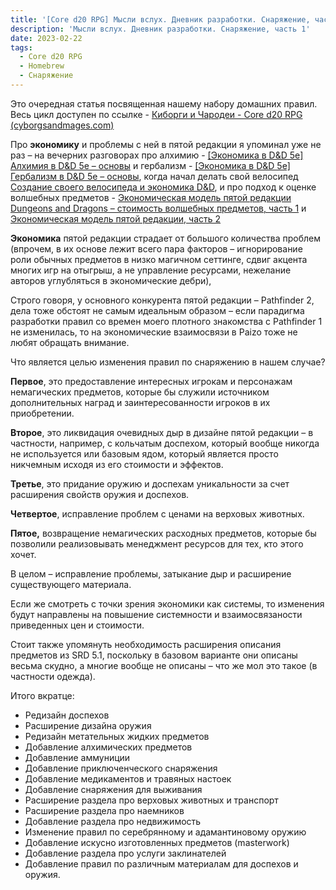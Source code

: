 ```yaml
---
title: '[Core d20 RPG] Мысли вслух. Дневник разработки. Снаряжение, часть 1'
description: 'Мысли вслух. Дневник разработки. Снаряжение, часть 1'
date: 2023-02-22
tags:
  - Core d20 RPG
  - Homebrew
  - Снаряжение
---
```


Это очередная статья посвященная нашему набору домашних правил. Весь цикл доступен по ссылке - [Киборги и Чародеи - Core d20 RPG (cyborgsandmages.com)](https://cyborgsandmages.com/category/articles/our-materials/cored20rpg/)

Про **экономику** и проблемы с ней в пятой редакции я упоминал уже не раз – на вечерних разговорах про алхимию - [\[Экономика в D&D 5e\] Алхимия в D&D 5e – основы](https://cyborgsandmages.com/2022/03/%d0%ad%d0%ba%d0%be%d0%bd%d0%be%d0%bc%d0%b8%d0%ba%d0%b0-%d0%b2-dd-5e-%d0%90%d0%bb%d1%85%d0%b8%d0%bc%d0%b8%d1%8f-%d0%b2-dd-5e-%d0%be%d1%81%d0%bd%d0%be%d0%b2%d1%8b/) и гербализм - [\[Экономика в D&D 5e\] Гербализм в D&D 5e – основы](https://cyborgsandmages.com/2022/04/economics-dnd-5e-herbalism/), когда начал делать свой велосипед [Создание своего велосипеда и экономика D&D](https://cyborgsandmages.com/2022/05/spell-scrolls-5e-and-doing-something-e5e/), и про подход к оценке волшебных предметов - [Экономическая модель пятой редакции Dungeons and Dragons – стоимость волшебных предметов, часть 1](https://cyborgsandmages.com/2022/07/dnd-economy-part-1/) и [Экономическая модель пятой редакции, часть 2](https://cyborgsandmages.com/2022/08/ekonomicheskaya-model-pyatoj-redakczii-chast-2/)

**Экономика** пятой редакции страдает от большого количества проблем (впрочем, в их основе лежит всего пара факторов – игнорирование роли обычных предметов в низко магичном сеттинге, сдвиг акцента многих игр на отыгрыш, а не управление ресурсами, нежелание авторов углубляться в экономические дебри),

Строго говоря, у основного конкурента пятой редакции – Pathfinder 2, дела тоже обстоят не самым идеальным образом – если парадигма разработки правил со времен моего плотного знакомства с Pathfinder 1 не изменилась, то на экономические взаимосвязи в Paizo тоже не любят обращать внимание.

Что является целью изменения правил по снаряжению в нашем случае?

**Первое**, это предоставление интересных игрокам и персонажам немагических предметов, которые бы служили источником дополнительных наград и заинтересованности игроков в их приобретении.

**Второе**, это ликвидация очевидных дыр в дизайне пятой редакции – в частности, например, с кольчатым доспехом, который вообще никогда не используется или базовым ядом, который является просто никчемным исходя из его стоимости и эффектов.

**Третье**, это придание оружию и доспехам уникальности за счет расширения свойств оружия и доспехов.

**Четвертое**, исправление проблем с ценами на верховых животных.

**Пятое,** возвращение немагических расходных предметов, которые бы позволили реализовывать менеджмент ресурсов для тех, кто этого хочет.

В целом – исправление проблемы, затыкание дыр и расширение существующего материала.

Если же смотреть с точки зрения экономики как системы, то изменения будут направлены на повышение системности и взаимосвязаности приведенных цен и стоимости.

Стоит также упомянуть необходимость расширения описания предметов из SRD 5.1, поскольку в базовом варианте они описаны весьма скудно, а многие вообще не описаны – что же мол это такое (в частности одежда).

Итого вкратце:

- Редизайн доспехов
- Расширение дизайна оружия
- Редизайн метательных жидких предметов
- Добавление алхимических предметов
- Добавление аммуниции
- Добавление приключенческого снаряжения
- Добавление медикаментов и травяных настоек
- Добавление снаряжения для выживания
- Расширение раздела про верховых животных и транспорт
- Расширение раздела про наемников
- Добавление раздела про недвижимость
- Изменение правил по серебрянному и адамантиновому оружию
- Добавление искусно изготовленных предметов (masterwork)
- Добавление раздела про услуги заклинателей
- Добавление правил по различным материалам для доспехов и оружия.
